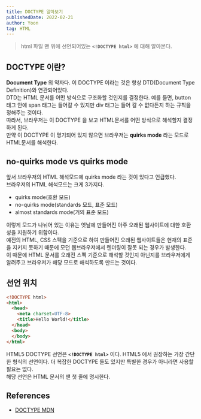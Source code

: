```yaml
---
title: DOCTYPE 알아보기
publishedDate: 2022-02-21
author: Yoon
tag: HTML
---
```


> html 파일 맨 위에 선언되어있는 **`<!DOCTYPE html>`** 에 대해 알아본다.

## DOCTYPE 이란?

**Document Type** 의 약자다. 이 DOCTYPE 이라는 것은 항상 DTD(Document Type Definition)와 연관되어있다. <br />
DTD는 HTML 문서를 어떤 방식으로 구조화할 것인지를 결정한다. 예를 들면, button 태그 안에 span 태그는 들어갈 수 있지만 div 태그는 들어 갈 수 없다든지 하는 규칙을 정해주는 것이다. <br />
따라서, 브라우저는 이 DOCTYPE 을 보고 HTML문서를 어떤 방식으로 해석할지 결정하게 된다. <br />
만약 이 DOCTYPE 이 명기되어 있지 않으면 브라우저는 **quirks mode** 라는 모드로 HTML문서를 해석한다. 

## no-quirks mode vs quirks mode
앞서 브라우저의 HTML 해석모드에 quirks mode 라는 것이 있다고 언급했다. <br />
브라우저의 HTML 해석모드는 크게 3가지다. 

- quirks mode(호환 모드)
- no-quirks mode(standards 모드, 표준 모드)
- almost standards mode(거의 표준 모드)

이렇게 모드가 나뉘어 있는 이유는 옛날에 만들어진 아주 오래된 웹사이트에 대한 호환성을 지원하기 위함이다. <br />
예전의 HTML, CSS 스펙을 기준으로 하여 만들어진 오래된 웹사이트들은 현재의 표준을 지키지 못하기 때문에 모던 웹브라우저에서 렌더링이 잘못 되는 경우가 발생한다. <br />
이 때문에 HTML 문서를 오래전 스펙 기준으로 해석할 것인지 아닌지를 브라우저에게 알려주고 브라우저가 해당 모드로 해석하도록 만드는 것이다. <br />

## 선언 위치
```html
<!DOCTYPE html>
<html>
  <head>
    <meta charset=UTF-8>
    <title>Hello World!</title>
  </head>
  <body>
  </body>
</html>
```

HTML5 DOCTYPE 선언은 **`<!DOCTYPE html>`** 이다. HTML5 에서 권장하는 가장 간단한 형식의 선언이다. 더 복잡한 DOCTYPE 들도 있지만 특별한 경우가 아니라면 사용할 필요는 없다. <br />
해당 선언은 HTML 문서의 맨 첫 줄에 명시한다.

## References
- [DOCTYPE MDN](https://developer.mozilla.org/ko/docs/Web/HTML/Quirks_Mode_and_Standards_Mode)